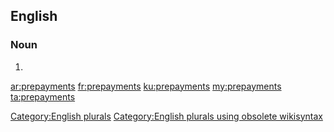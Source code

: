 ==English==

===Noun===
{{head|en}}

# {{plural of|prepayment}}

[[Category:English plurals]][[Category:English plurals using obsolete wikisyntax]]

[[ar:prepayments]]
[[fr:prepayments]]
[[ku:prepayments]]
[[my:prepayments]]
[[ta:prepayments]]